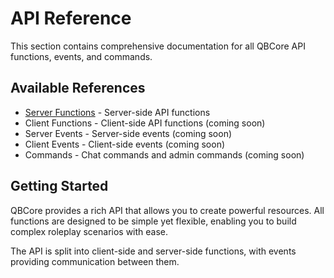 # API Reference

This section contains comprehensive documentation for all QBCore API functions, events, and commands.

## Available References

- [Server Functions](/docs/api/server-functions) - Server-side API functions
- Client Functions - Client-side API functions (coming soon)
- Server Events - Server-side events (coming soon)
- Client Events - Client-side events (coming soon)
- Commands - Chat commands and admin commands (coming soon)

## Getting Started

QBCore provides a rich API that allows you to create powerful resources. All functions are designed to be simple yet flexible, enabling you to build complex roleplay scenarios with ease.

The API is split into client-side and server-side functions, with events providing communication between them.